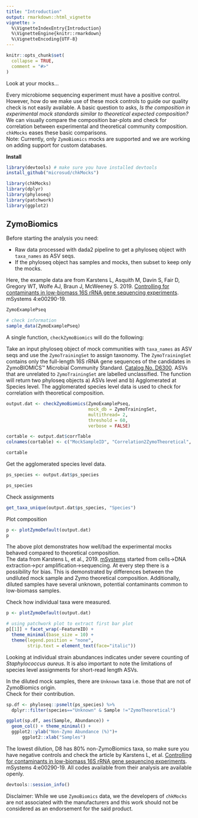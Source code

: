 ```yaml
---
title: "Introduction"
output: rmarkdown::html_vignette
vignette: >
  %\VignetteIndexEntry{Introduction}
  %\VignetteEngine{knitr::rmarkdown}
  %\VignetteEncoding{UTF-8}
---
```


```r
knitr::opts_chunk$set(
  collapse = TRUE,
  comment = "#>"
)
```

Look at your mocks... 

Every microbiome sequencing experiment must have a positive control. However, how do we make use of these mock controls to guide our quality check is not easily available. A basic question to asks, _Is the composition in experimental mock standards similar to theoretical expected composition?_    
We can visually compare the composition bar-plots and check for correlation between experimental and theoretical community composition.  
`chkMocks` eases these basic comparisons.  
Note: Currently, only `ZymoBiomics` mocks are supported and we are working on adding support for custom databases. 

**Install** 
```r

library(devtools) # make sure you have installed devtools
install_github("microsud/chkMocks")

```


```r
library(chkMocks)
library(dplyr)
library(phyloseq)
library(patchwork)
library(ggplot2)
```

## ZymoBiomics     
Before starting the analysis you need:  

* Raw data processed with dada2 pipeline to get a phyloseq object with `taxa_names` as ASV seqs.     
* If the phyloseq object has samples and mocks, then subset to keep only the mocks.  

Here, the example data are from Karstens L, Asquith M, Davin S, Fair D, Gregory WT, Wolfe AJ, Braun J, McWeeney S. 2019. [Controlling for contaminants in low-biomass 16S rRNA gene sequencing experiments](https://doi.org/10.1128/mSystems.00290-19). mSystems 4:e00290-19.  

```r

ZymoExamplePseq

```

```r
# check information
sample_data(ZymoExamplePseq)
```


A single function, `checkZymoBiomics` will do the following:  

Take an input phyloseq object of mock communities with `taxa_names` as ASV seqs and use the `ZymoTrainingSet` to assign taxonomy. The `ZymoTrainingSet` contains only the full-length 16S rRNA gene sequences of the candidates in ZymoBIOMICS™ Microbial Community Standard. [Catalog No. D6300](https://files.zymoresearch.com/protocols/_d6300_zymobiomics_microbial_community_standard.pdf). 
ASVs that are unrelated to `ZymoTrainingSet` are labelled unclassified. The function will return two phyloseq objects a) ASVs level and b) Agglomerated at Species level. The agglomerated species level data is used to check for correlation with theoretical composition.    

```r
output.dat <- checkZymoBiomics(ZymoExamplePseq,
                               mock_db = ZymoTrainingSet,
                               multithread= 2,
                               threshold = 60,
                               verbose = FALSE)

cortable <- output.dat$corrTable
colnames(cortable) <- c("MockSampleID", "Correlation2ZymoTheoretical", "MockSampleID_2" )

cortable
```


Get the agglomerated species level data.
```r
ps_species <- output.dat$ps_species

ps_species
```

Check assignments
```r

get_taxa_unique(output.dat$ps_species, "Species")

```

Plot composition  
```r

p <- plotZymoDefault(output.dat)
p

```

The above plot demonstrates how well/bad the experimental mocks behaved compared to theoretical composition.  
The data from Karstens L, et al., 2019. [mSystems](https://doi.org/10.1128/mSystems.00290-19) started from cells->DNA extraction->pcr amplification->sequencing. At every step there is a possibility for bias. This is demonstrated by differences between the undiluted mock sample and Zymo theoretical composition. Additionally, diluted samples have several unknown, potential contaminants common to low-biomass samples.    

Check how individual taxa were measured.  
```r

p <- plotZymoDefault(output.dat)

# using patchwork plot to extract first bar plot
p[[1]] + facet_wrap(~FeatureID) + 
  theme_minimal(base_size = 10) + 
  theme(legend.position = "none",
        strip.text = element_text(face="italic"))
```

Looking at individual strain abundances indicates under severe counting of _Staphylococcus aureus_. It is also important to note the limitations of species level assignments for short-read length ASVs.  

In the diluted mock samples, there are `Unknown` taxa i.e. those that are not of ZymoBiomics origin.  
Check for their contribution.  
```r
sp.df <- phyloseq::psmelt(ps_species) %>%
  dplyr::filter(species=="Unknown" & Sample !="ZymoTheoretical")

ggplot(sp.df, aes(Sample, Abundance)) + 
  geom_col() + theme_minimal() +
  ggplot2::ylab("Non-Zymo Abundance (%)")+
      ggplot2::xlab("Samples")

```
The lowest dilution, D8 has 80% non-ZymoBiomics taxa, so make sure you have negative controls and check the article by Karstens L, et al. [Controlling for contaminants in low-biomass 16S rRNA gene sequencing experiments](https://doi.org/10.1128/mSystems.00290-19). mSystems 4:e00290-19. All codes available from their analysis are available openly. 


```r
devtools::session_info()
```

Disclaimer: While we use `ZymoBiomics` data, we the developers of `chkMocks` are not associated with the manufacturers and this work should not be considered as an endorsement for the said product.    
